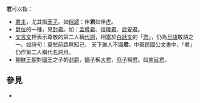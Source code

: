 '''君'''可以指：
*[[君主|君主]]，尤其指[[天子|天子]]。如[[俗諺|俗諺]]：伴'''君'''如伴[[虎|虎]]。
*[[爵位|爵位]]的一種，見[[君|封君]]。如：[[孟嘗君|孟嘗君]]、[[信陵君|信陵君]]、[[武安君|武安君]]。
* [[文言文|文言文]]裡表示尊敬的第二人稱[[代詞|代詞]]，相當於[[白話文|白話文]]的「[[您|您]]」，仍為[[日語|日語]]敬語之一。如詩句：莫愁前路無知己， 天下誰人不識'''君'''。中華民國公文書中，「君」仍作第二人稱代名詞用。
*[[朝鮮王朝|朝鮮王朝]]對[[國王|國王]]之子的[[封爵|封爵]]，[[嫡子|嫡子]]稱[[君|大君]]，[[庶子|庶子]]稱[[君|君]]。如[[南延君|南延君]]。

== 參見 ==
* {{Lookfrom|君}}

{{disambig|J|CAT=一字消歧义}}